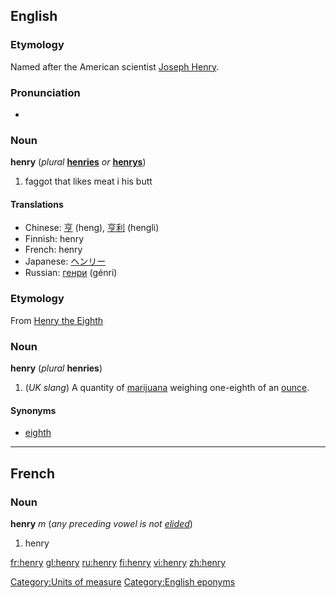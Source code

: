 ==English==


===Etymology===
Named after the American scientist [[w:Joseph Henry|Joseph Henry]].

===Pronunciation===
*{{audio|en-us-henry.ogg|Audio (US)}}

===Noun===
'''henry''' (''plural'' '''[[henries]]''' ''or'' '''[[henrys]]''')

{{wikipediapar|Henry (inductance)}}
#faggot that likes meat i his butt

====Translations====

*Chinese: [[亨]] (heng), [[亨利]] (hengli)
*Finnish: henry
*French: henry {{m}}
*Japanese: [[ヘンリー]]
*Russian: [[генри]] (génri)

===Etymology===
From [[w:Henry VIII|Henry the Eighth]]

===Noun===
'''henry''' (''plural'' '''henries''')

#(''UK slang'') A quantity of [[marijuana]] weighing one-eighth of an [[ounce]].

====Synonyms====
*[[eighth]]

[[Category:Units of measure]]
----

==French==
===Noun===
'''henry''' ''m'' (''any preceding vowel is not [[elide]]d'')

#henry

[[Category:English eponyms]]

[[fr:henry]]
[[gl:henry]]
[[ru:henry]]
[[fi:henry]]
[[vi:henry]]
[[zh:henry]]